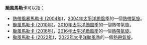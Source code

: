 {{NoteTA
|G1=TyphoonNew
|G2=TyphoonOld
|G3=Weather
}}
'''颱風馬勒卡'''可以指：

* [[熱帶風暴馬勒卡_(2004年)|熱帶風暴馬勒卡 (2004年)]]，[[2004年太平洋颱風季|2004年太平洋颱風季]]的一個[[熱帶氣旋|熱帶氣旋]]。
* [[颱風馬勒卡_(2010年)|颱風馬勒卡 (2010年)]]，[[2010年太平洋颱風季|2010年太平洋颱風季]]的一個熱帶氣旋。
* [[颱風馬勒卡_(2016年)|颱風馬勒卡 (2016年)]]，[[2016年太平洋颱風季|2016年太平洋颱風季]]的一個[[熱帶氣旋|熱帶氣旋]]。
* [[颱風馬勒卡_(2022年)|颱風馬勒卡 (2022年)]]，[[2022年太平洋颱風季|2022年太平洋颱風季]]的一個[[熱帶氣旋|熱帶氣旋]]。

{{消歧義|cat=熱帶氣旋消歧義}}
{{start box}}
{{succession box|[[颱風雷伊|雷伊]]|[[颱風鮎魚|鮎魚]]|太平洋颱風季名稱|馬勒卡}}
{{end box}}
{{太平洋颱風季熱帶氣旋名單}}